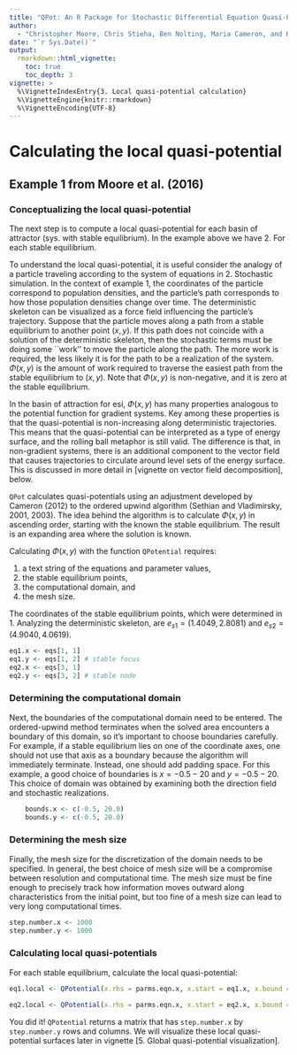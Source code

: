 ```yaml
---
title: "QPot: An R Package for Stochastic Differential Equation Quasi-Potential Analysis"
author:
  - "Christopher Moore, Chris Stieha, Ben Nolting, Maria Cameron, and Karen Abbott"
date: "`r Sys.Date()`"
output: 
  rmarkdown::html_vignette:
    toc: true
    toc_depth: 3
vignette: >
  %\VignetteIndexEntry{3. Local quasi-potential calculation}
  %\VignetteEngine{knitr::rmarkdown}
  %\VignetteEncoding{UTF-8}
---
```


Calculating the local quasi-potential
========================================================
## Example 1 from Moore et al. (2016)
### Conceptualizing the local quasi-potential
The next step is to compute a local quasi-potential for each basin of attractor (sys. with stable equilibrium).  In the example above we have 2. For each stable equilibrium.

To understand the local quasi-potential, it is useful consider the analogy of a particle traveling according to the system of equations in 2. Stochastic simulation. In the context of example 1, the coordinates of the particle correspond to population densities, and the particle’s path corresponds to how those population densities change over time. The deterministic skeleton can be visualized as a force field influencing the particle’s trajectory. Suppose that the particle moves along a path from a stable equilibrium to another point $(x, y)$. If this path does not coincide with a solution of the deterministic skeleton, then the stochastic terms must be doing some ``work'' to move the particle along the path. The more work is required, the less likely it is for the path to be a realization of the system. $\Phi (x, y)$ is the amount of work required to traverse the easiest path from the stable equilibrium to $(x, y)$. Note that $\Phi (x, y)$ is non-negative, and it is zero at the stable equilibrium.

In the basin of attraction for esi, $\Phi (x, y)$ has many properties analogous to the potential function for gradient systems. Key among these properties is that the quasi-potential is non-increasing along deterministic trajectories. This means that the quasi-potential can be interpreted as a type of energy surface, and the rolling ball metaphor is still valid. The difference is that, in non-gradient systems, there is an additional component to the vector field that causes trajectories to circulate around level sets of the energy surface. This is discussed in more detail in [vignette on vector field decomposition], below.

`QPot` calculates quasi-potentials using an adjustment developed by Cameron (2012) to the ordered upwind algorithm (Sethian and Vladimirsky, 2001, 2003). The idea behind the algorithm is to calculate $\Phi (x, y)$ in ascending order, starting with the known the stable equilibrium. The result is an expanding area where the solution is known.

Calculating $\Phi (x, y)$ with the function `QPotential` requires:

1. a text string of the equations and parameter values,
2. the stable equilibrium points,
3. the computational domain, and
4. the mesh size.

The coordinates of the stable equilibrium points, which were determined in 1. Analyzing the deterministic skeleton, are $e_{s1} = (1.4049, 2.8081)$ and $e_{s2} = (4.9040, 4.0619)$.

```r
eq1.x <- eqs[1, 1]
eq1.y <- eqs[1, 2] # stable focus
eq2.x <- eqs[3, 1]
eq2.y <- eqs[3, 2] # stable node
```

### Determining the computational domain
Next, the boundaries of the computational domain need to be entered.  The ordered-upwind method terminates when the solved area encounters a boundary of this domain, so it's important to choose boundaries carefully. For example, if a stable equilibrium lies on one of the coordinate axes, one should not use that axis as a boundary because the algorithm will immediately terminate. Instead, one should add padding space.  For this example, a good choice of boundaries is $x = -0.5-20$ and $y = -0.5-20$. This choice of domain was obtained by examining both the direction field and stochastic realizations.

```R
	bounds.x <- c(-0.5, 20.0)
	bounds.y <- c(-0.5, 20.0)
```

### Determining the mesh size
Finally, the mesh size for the discretization of the domain needs to be specified.  In general, the best choice of mesh size will be a compromise between resolution and computational time. The mesh size must be fine enough to precisely track how information moves outward along characteristics from the initial point, but too fine of a mesh size can lead to very long computational times.

```r
step.number.x <- 1000
step.number.y <- 1000
```

### Calculating local quasi-potentials
For each stable equilibrium, calculate the local quasi-potential:

```r
eq1.local <- QPotential(x.rhs = parms.eqn.x, x.start = eq1.x, x.bound = bounds.x, x.num.steps = step.number.x, y.rhs = parms.eqn.y, y.start = eq1.y, y.bound = bounds.y, y.num.steps = step.number.y)

eq2.local <- QPotential(x.rhs = parms.eqn.x, x.start = eq2.x, x.bound = bounds.x, x.num.steps = step.number.x, y.rhs = parms.eqn.y, y.start = eq2.y, y.bound = bounds.y, y.num.steps = step.number.y)
```

You did it!  `QPotential` returns a matrix that has `step.number.x` by `step.number.y` rows and columns.  We will visualize these local quasi-potential surfaces later in vignette [5. Global quasi-potential visualization].

